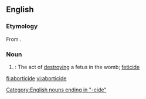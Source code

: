 ==English==

===Etymology===
From {{suffix|abortion|cide|t2=killing}}.
===Noun===
{{en-noun}}

# {{medicine}}: The act of [[destroying]] a fetus in the womb; [[feticide]]

[[Category:English nouns ending in "-cide"]]
[[fi:aborticide]]
[[vi:aborticide]]